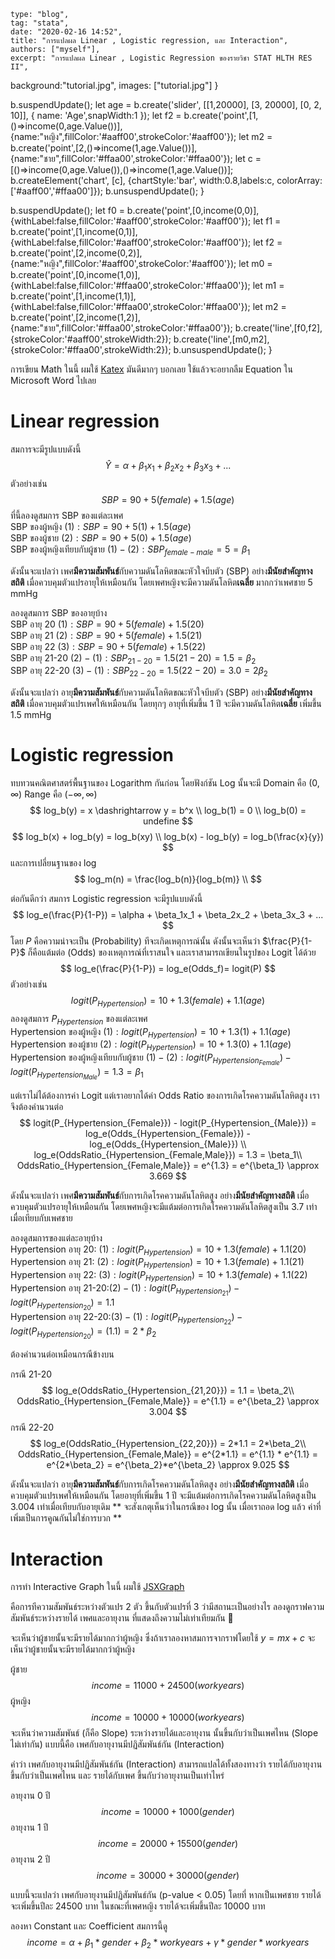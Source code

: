 
	type: "blog",
	tag: "stata",
	date: "2020-02-16 14:52",
	title: "การแปลผล Linear , Logistic regression, และ Interaction",
	authors: ["myself"],
	excerpt: "การแปลผล Linear , Logistic Regression ของรายวิชา STAT HLTH RES II",
  background:"tutorial.jpg",
	images: ["tutorial.jpg"]
}


  b.suspendUpdate();
  let age = b.create('slider', [[1,20000], [3, 20000], [0, 2, 10]], { name: 'Age',snapWidth:1 });
  let f2 = b.create('point',[1,()=>income(0,age.Value())],{name:"หญิง",fillColor:'#aaff00',strokeColor:'#aaff00'});
  let m2 = b.create('point',[2,()=>income(1,age.Value())],{name:"ชาย",fillColor:'#ffaa00',strokeColor:'#ffaa00'});
  let c = [()=>income(0,age.Value()),()=>income(1,age.Value())];
  b.createElement('chart', [c], 
        {chartStyle:'bar', width:0.8,labels:c,
         colorArray:['#aaff00','#ffaa00']});
  b.unsuspendUpdate();
}

  b.suspendUpdate();
  let f0 = b.create('point',[0,income(0,0)],{withLabel:false,fillColor:'#aaff00',strokeColor:'#aaff00'});
  let f1 = b.create('point',[1,income(0,1)],{withLabel:false,fillColor:'#aaff00',strokeColor:'#aaff00'});
  let f2 = b.create('point',[2,income(0,2)],{name:"หญิง",fillColor:'#aaff00',strokeColor:'#aaff00'});
  let m0 = b.create('point',[0,income(1,0)],{withLabel:false,fillColor:'#ffaa00',strokeColor:'#ffaa00'});
  let m1 = b.create('point',[1,income(1,1)],{withLabel:false,fillColor:'#ffaa00',strokeColor:'#ffaa00'});
  let m2 = b.create('point',[2,income(1,2)],{name:"ชาย",fillColor:'#ffaa00',strokeColor:'#ffaa00'});
  b.create('line',[f0,f2], {strokeColor:'#aaff00',strokeWidth:2});
  b.create('line',[m0,m2], {strokeColor:'#ffaa00',strokeWidth:2});
  b.unsuspendUpdate();
}

การเขียน Math ในนี้ ผมใช้ [Katex](https://katex.org/) มันดีมากๆ บอกเลย ใช้แล้วจะอยากลืม Equation ใน Microsoft Word ไปเลย

# Linear regression
สมการจะมีรูปแบบดังนี้
$$
\hat{Y} = \alpha + \beta_1x_1 + \beta_2x_2 + \beta_3x_3 + ...
$$
ตัวอย่างเช่น
$$
SBP = 90 + 5(female) + 1.5(age)
$$ 
ที่นี้ลองดูสมการ SBP ของแต่ละเพศ <br/>
SBP ของผู้หญิง $(1):SBP = 90 + 5(1) + 1.5(age)$ <br/>
SBP ของผู้ชาย $(2):SBP = 90 + 5(0) + 1.5(age)$ <br/>
SBP ของผู้หญิงเทียบกับผู้ชาย $(1)-(2):SBP_{female - male} = 5 = \beta_1$

ดังนั้นจะแปลว่า เพศ**มีความสัมพันธ์**กับความดันโลหิตขณะหัวใจบีบตัว (SBP) อย่าง**มีนัยสำคัญทางสถิติ** เมื่อควบคุมตัวแปรอายุให้เหมือนกัน โดยเพศหญิงจะมีความดันโลหิต**เฉลี่ย** มากกว่าเพศชาย 5 mmHg 

ลองดูสมการ SBP ของอายุบ้าง <br/>
SBP อายุ 20 $(1):SBP = 90 + 5(female) + 1.5(20)$ <br/>
SBP อายุ 21 $(2):SBP = 90 + 5(female) + 1.5(21)$ <br/>
SBP อายุ 22 $(3):SBP = 90 + 5(female) + 1.5(22)$ <br/>
SBP อายุ 21-20 $(2)-(1):SBP_{21 - 20} = 1.5(21-20) = 1.5 = \beta_2$ <br/>
SBP อายุ 22-20 $(3)-(1):SBP_{22 - 20} = 1.5(22-20) = 3.0 = 2\beta_2$ <br/>

ดังนั้นจะแปลว่า อายุ**มีความสัมพันธ์**กับความดันโลหิตขณะหัวใจบีบตัว (SBP) อย่าง**มีนัยสำคัญทางสถิติ** เมื่อควบคุมตัวแปรเพศให้เหมือนกัน โดยทุกๆ อายุที่เพิ่มขึ้น 1 ปี จะมีความดันโลหิต**เฉลี่ย** เพิ่มขึ้น 1.5 mmHg 
# Logistic regression
ทบทวนคณิตศาสตร์พื้นฐานของ Logarithm กันก่อน โดยฟังก์ชัน Log นั้นจะมี Domain คือ $(0,\infty)$ Range คือ $(-\infty,\infty)$
$$
log_b(y) = x \dashrightarrow y = b^x \\
log_b(1) = 0 \\
log_b(0) = undefine
$$
$$
log_b(x) + log_b(y) = log_b(xy)  \\
log_b(x) - log_b(y) = log_b(\frac{x}{y})  
$$
และการเปลี่ยนฐานของ log
$$
log_m(n) = \frac{log_b(n)}{log_b(m)}  \\
$$

ต่อกันดีกว่า สมการ Logistic regression จะมีรูปแบบดังนี้ 
$$
log_e(\frac{P}{1-P}) = \alpha + \beta_1x_1 + \beta_2x_2 + \beta_3x_3 + ...
$$
โดย $P$ คือความน่าจะเป็น (Probability) ทีจะเกิดเหตุการณ์นั้น ดังนั้นจะเห็นว่า $\frac{P}{1-P}$ ก็คือแต้มต่อ (Odds) ของเหตุการณ์ที่เราสนใจ และเราสามารถเขียนในรูปของ Logit ได้ด้วย
$$
log_e(\frac{P}{1-P}) = log_e(Odds_f)= logit(P)
$$
ตัวอย่างเช่น
$$
logit(P_{Hypertension}) = 10 + 1.3(female) + 1.1(age)
$$
ลองดูสมการ $P_{Hypertension}$ ของแต่ละเพศ <br/>
Hypertension ของผู้หญิง $(1):logit(P_{Hypertension}) = 10 + 1.3(1) + 1.1(age)$ <br/>
Hypertension ของผู้ชาย $(2):logit(P_{Hypertension}) = 10 + 1.3(0) + 1.1(age)$ <br/>
Hypertension ของผู้หญิงเทียบกับผู้ชาย $(1)-(2):logit(P_{Hypertension_{Female}}) - logit(P_{Hypertension_{Male}})= 1.3 =\beta_1$

แต่เราไม่ได้ต้องการค่า Logit แต่เราอยากได้ค่า Odds Ratio ของการเกิดโรคความดันโลหิตสูง เราจึงต้องคำนวนต่อ
$$
    logit(P_{Hypertension_{Female}}) - logit(P_{Hypertension_{Male}}) = log_e(Odds_{Hypertension_{Female}}) - log_e(Odds_{Hypertension_{Male}}) \\
    log_e(OddsRatio_{Hypertension_{Female,Male}}) = 1.3 = \beta_1\\
    OddsRatio_{Hypertension_{Female,Male}} = e^{1.3} = e^{\beta_1} \approx 3.669
$$

ดังนั้นจะแปลว่า เพศ**มีความสัมพันธ์**กับการเกิดโรคความดันโลหิตสูง อย่าง**มีนัยสำคัญทางสถิติ** เมื่อควบคุมตัวแปรอายุให้เหมือนกัน โดยเพศหญิงจะมีแต้มต่อการเกิดโรคความดันโลหิตสูงเป็น 3.7 เท่าเมื่อเทียบกับเพศชาย

ลองดูสมการของแต่ละอายุบ้าง <br/>
Hypertension อายุ 20: $(1):logit(P_{Hypertension}) = 10 + 1.3(female) + 1.1(20)$ <br/>
Hypertension อายุ 21: $(2):logit(P_{Hypertension}) = 10 + 1.3(female) + 1.1(21)$ <br/>
Hypertension อายุ 22: $(3):logit(P_{Hypertension}) = 10 + 1.3(female) + 1.1(22)$ <br/>
Hypertension อายุ 21-20:$(2)-(1):logit(P_{Hypertension_{21}}) - logit(P_{Hypertension_{20}})= 1.1$ <br/>
Hypertension อายุ 22-20:$(3)-(1):logit(P_{Hypertension_{22}}) - logit(P_{Hypertension_{20}})= (1.1) = 2*\beta_2$

ต้องคำนวนต่อเหมือนกรณีข้างบน

กรณี 21-20
$$
    log_e(OddsRatio_{Hypertension_{21,20}}) = 1.1 = \beta_2\\
    OddsRatio_{Hypertension_{Female,Male}} = e^{1.1} = e^{\beta_2} \approx 3.004
$$
กรณี 22-20
$$
    log_e(OddsRatio_{Hypertension_{22,20}}) = 2*1.1 = 2*\beta_2\\
    OddsRatio_{Hypertension_{Female,Male}} = e^{2*1.1} = e^{1.1} * e^{1.1} = e^{2*\beta_2} = e^{\beta_2}*e^{\beta_2} \approx 9.025
$$

ดังนั้นจะแปลว่า อายุ**มีความสัมพันธ์**กับการเกิดโรคความดันโลหิตสูง อย่าง**มีนัยสำคัญทางสถิติ** เมื่อควบคุมตัวแปรเพศให้เหมือนกัน โดยอายุที่เพิ่มขึ้น 1 ปี จะมีแต้มต่อการเกิดโรคความดันโลหิตสูงเป็น 3.004 เท่าเมื่อเทียบกับอายุเดิม
** จะสังเกตุเห็นว่าในกรณีของ log นั้น เมื่อเราถอด log แล้ว ค่าที่เพิ่มเป็นการคูณกันไม่ใช่การบวก **

# Interaction

การทำ Interactive Graph ในนี้ ผมใช้ [JSXGraph](https://jsxgraph.uni-bayreuth.de/wp/index.html)

คือการทีความสัมพันธ์ระหว่างตัวแปร 2 ตัว ขึ้นกับตัวแปรที่ 3 ว่ามีสถานะเป็นอย่างไร ลองดูกราฟความสัมพันธ์ระหว่างรายได้ เพศและอายุงาน ที่แสดงถึงความไม่เท่าเทียมกัน 🤔

<div className="two-grid">
<Graph logic={genderBoard} boundingbox={[-1, 100000, 5, -1]}/>
<div>

จะเห็นว่าผู้ชายนั้นจะมีรายได้มากกว่าผู้หญิง ซึ่งถ้าเราลองหาสมการจากราฟโดยใช้ $y=mx+c$ จะเห็นว่าผู้ชายนั้นจะมีรายได้มากกว่าผู้หญิง

ผู้ชาย
$$
income = 11000 + 24500(workyears)
$$
ผู้หญิง
$$
income = 10000 + 10000(workyears)
$$
จะเห็นว่าความสัมพันธ์ (ก็คือ Slope) ระหว่างรายได้และอายุงาน นั้นขึ้นกับว่าเป็นเพศไหน (Slope ไม่เท่ากัน) แบบนี้คือ เพศกับอายุงานมีปฏิสัมพันธ์กัน (Interaction)

</div>
</div>

<div className="two-grid">
<Graph logic={ageBoard} boundingbox={[-1, 200000, 5, -1]}/>
<div>

คำว่า เพศกับอายุงานมีปฏิสัมพันธ์กัน (Interaction) สามารถแปลได้ทั้งสองทางว่า รายได้กับอายุงาน ขึ้นกับว่าเป็นเพศไหน และ รายได้กับเพศ ขึ้นกับว่าอายุงานเป็นเท่าไหร่

อายุงาน 0 ปี
$$
income = 10000 + 1000(gender)
$$
อายุงาน 1 ปี
$$
income = 20000 + 15500(gender)
$$
อายุงาน 2 ปี
$$
income = 30000 + 30000(gender)
$$

</div>
</div>

แบบนี้จะแปลว่า เพศกับอายุงานมีปฏิสัมพันธ์กัน (p-value < 0.05) โดยที่ หากเป็นเพศชาย รายได้จะเพิ่มขึ้นปีละ 24500 บาท ในชณะที่เพศหญิง รายได้จะเพิ่มขึ้นปีละ 10000 บาท

ลองหา Constant และ Coefficient สมการนี้ดู
$$
income = \alpha + \beta_1*gender + \beta_2*workyears + \gamma*gender*workyears
$$
